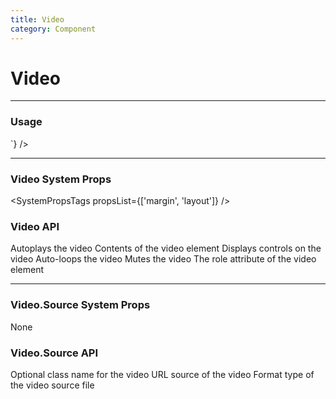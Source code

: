 ```yaml
---
title: Video
category: Component
---
```



# Video

---

### Usage

<LiveCode>
  <LiveCode.Content
    title="With Multiple Sources"
    code={`
      <Video>
        <Video.Source src="https://unpkg.com/@sparkpost/matchbox-media@4.4.0/videos/Analytics.webm" type="video/webm" />
        <Video.Source src="https://unpkg.com/@sparkpost/matchbox-media@4.4.0/videos/Analytics.mp4" type="video/mp4" />
      </Video>
    `}
  />
</LiveCode>

---

### Video System Props

<SystemPropsTags propsList={['margin', 'layout']} />

### Video API

<Prop name="autoPlay" type="bool" defaultValue="true">
  Autoplays the video
</Prop>

<Prop name="children" type="node">
  Contents of the video element
</Prop>

<Prop name="controls" type="bool" defaultValue="false">
  Displays controls on the video
</Prop>

<Prop name="loop" type="bool" defaultValue="false">
  Auto-loops the video
</Prop>

<Prop name="muted" type="bool" defaultValue="true">
  Mutes the video
</Prop>

<Prop name="role" type="string">
  The role attribute of the video element
</Prop>

---

### Video.Source System Props

None

### Video.Source API

<Prop name="className" type="string">
  Optional class name for the video
</Prop>

<Prop name="source" type="string" required>
  URL source of the video
</Prop>

<Prop name="type" type="string">
  Format type of the video source file
</Prop>

